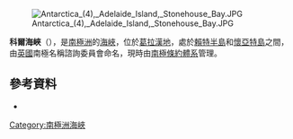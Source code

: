 [[Image:Antarctica_(4),_Adelaide_Island,_Stonehouse_Bay.JPG|thumb]]

{{Coord|67|22|S|67|50|W|source:GNIS|display=title}}

'''科爾海峽'''（{{lang-en|Cole Channel}}），是[[南極洲|南極洲]]的[[海峽|海峽]]，位於[[葛拉漢地|葛拉漢地]]，處於[[賴特半島|賴特半島]]和[[懷亞特島|懷亞特島]]之間，由[[英國|英國]]南極名稱諮詢委員會命名，現時由[[南極條約體系|南極條約體系]]管理。

==參考資料==
* {{usgs-gazetteer|id=2952}}

{{DEFAULTSORT:Cole Channel}}
[[Category:南極洲海峽|Category:南極洲海峽]]


{{AdelaideIsland-geo-stub}}